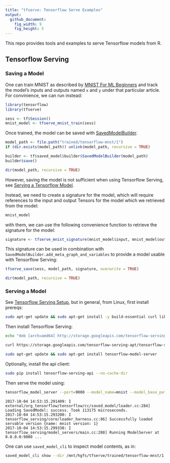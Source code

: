 ```yaml
---
title: "tfserve: Tensorflow Serve Examples"
output:
  github_document:
    fig_width: 9
    fig_height: 5
---
```


This repo provides tools and examples to serve Tensorflow models from R.

## Tensorflow Serving

### Saving a Model

One can train MNIST as described by [MNIST For ML Beginners](https://tensorflow.rstudio.com/tensorflow/articles/tutorial_mnist_beginners.html) and track
the model's inputs and outputs named `x` and `y` under that particular article. For convinience, we can
run instead:

```r
library(tensorflow)
library(tfserve)

sess <- tf$Session()
mnist_model <- tfserve_mnist_train(sess)
```

Once trained, the model can be saved with [SavedModelBuilder](https://www.tensorflow.org/api_docs/python/tf/saved_model/builder/SavedModelBuilder).

```r
model_path <- file.path("trained/tensorflow-mnst/1")
if (dir.exists(model_path)) unlink(model_path, recursive = TRUE)

builder <- tf$saved_model$builder$SavedModelBuilder(model_path)
builder$save()

dir(model_path, recursive = TRUE)
```

However, saving the model is not sufficient when using Tensorflow Serving, see [Serving a Tensorflow Model](https://www.tensorflow.org/serving/serving_basic).

Instead, we need to create a signature for the model, which will require references to the
input and output Tensors for the model which we retrieved from the model:

```r
mnist_model
```

with them, we can use the following convenience function to retrieve the signature for the model:

```r
signature <- tfserve_mnist_signature(mnist_model$input, mnist_model$output)
```

This signature can be used in combination with `SavedModelBuilder.add_meta_graph_and_variables` to
provide a model usable with Tensorflow Serving:

```r
tfserve_save(sess, model_path, signature, overwrite = TRUE)

dir(model_path, recursive = TRUE)
```

### Serving a Model

See [Tensorflow Serving Setup](https://www.tensorflow.org/serving/setup#installing_using_apt-get), but in general, from Linux, first install prereqs:

```bash
sudo apt-get update && sudo apt-get install -y build-essential curl libcurl3-dev git libfreetype6-dev libpng12-dev libzmq3-dev pkg-config python-dev python-numpy python-pip software-properties-common swig zip zlib1g-dev
```

Then install Tensorflow Serving:

```bash
echo "deb [arch=amd64] http://storage.googleapis.com/tensorflow-serving-apt stable tensorflow-model-server tensorflow-model-server-universal" | sudo tee /etc/apt/sources.list.d/tensorflow-serving.list

curl https://storage.googleapis.com/tensorflow-serving-apt/tensorflow-serving.release.pub.gpg | sudo apt-key add -

sudo apt-get update && sudo apt-get install tensorflow-model-server
```

Optionally, install the api client:

```bash
sudo pip install tensorflow-serving-api --no-cache-dir
```

Then serve the model using:

```bash
tensorflow_model_server --port=9000 --model_name=mnist --model_base_path=/mnt/hgfs/tfserve/trained/tensorflow-mnst
```

```
2017-10-04 14:53:15.291409: I external/org_tensorflow/tensorflow/cc/saved_model/loader.cc:284] Loading SavedModel: success. Took 113175 microseconds.
2017-10-04 14:53:15.293200: I tensorflow_serving/core/loader_harness.cc:86] Successfully loaded servable version {name: mnist version: 1}
2017-10-04 14:53:15.299338: I tensorflow_serving/model_servers/main.cc:288] Running ModelServer at 0.0.0.0:9000 ...

```

One can use `saved_model_cli` to inspect model contents, as in:

```bash
saved_model_cli show --dir /mnt/hgfs/tfserve/trained/tensorflow-mnst/1
```

